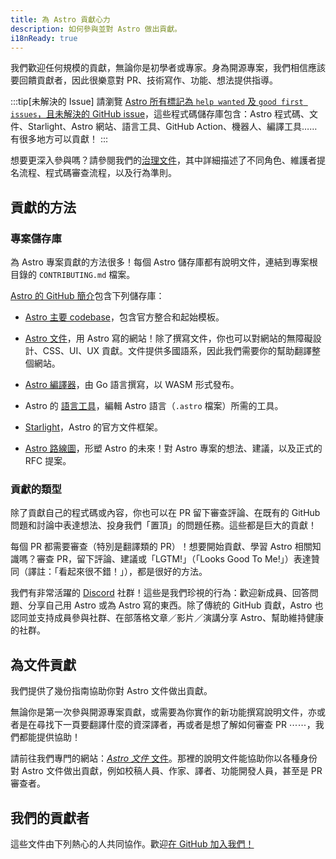 ```yaml
---
title: 為 Astro 貢獻心力
description: 如何參與並對 Astro 做出貢獻。
i18nReady: true
---
```


我們歡迎任何規模的貢獻，無論你是初學者或專家。身為開源專案，我們相信應該要回饋貢獻者，因此很樂意對 PR、技術寫作、功能、想法提供指導。

:::tip[未解決的 Issue]
請瀏覽 [Astro 所有標記為 `help wanted` 及 `good first issues`，且未解決的 GitHub issue](https://github.com/search?q=org%3Awithastro+label%3A%22good+first+issue%22%2C%22help+wanted%22%2C+state%3Aopen&type=issues)，這些程式碼儲存庫包含：Astro 程式碼、文件、Starlight、Astro 網站、語言工具、GitHub Action、機器人、編譯工具……有很多地方可以貢獻！
:::

想要更深入參與嗎？請參閱我們的[治理文件](https://github.com/withastro/.github/blob/main/GOVERNANCE.md)，其中詳細描述了不同角色、維護者提名流程、程式碼審查流程，以及行為準則。

## 貢獻的方法

### 專案儲存庫

為 Astro 專案貢獻的方法很多！每個 Astro 儲存庫都有說明文件，連結到專案根目錄的 `CONTRIBUTING.md` 檔案。

[Astro 的 GitHub 簡介](https://github.com/withastro)包含下列儲存庫：

- [Astro 主要 codebase](https://github.com/withastro/astro)，包含官方整合和起始模板。

- [Astro 文件](https://github.com/withastro/docs)，用 Astro 寫的網站！除了撰寫文件，你也可以對網站的無障礙設計、CSS、UI、UX 貢獻。文件提供多國語系，因此我們需要你的幫助翻譯整個網站。

- [Astro 編譯器](https://github.com/withastro/compiler)，由 Go 語言撰寫，以 WASM 形式發布。

- Astro 的 [語言工具](https://github.com/withastro/language-tools)，編輯 Astro 語言（`.astro` 檔案）所需的工具。

- [Starlight](https://github.com/withastro/starlight)，Astro 的官方文件框架。

- [Astro 路線圖](https://github.com/withastro/roadmap)，形塑 Astro 的未來！對 Astro 專案的想法、建議，以及正式的 RFC 提案。

### 貢獻的類型

除了貢獻自己的程式碼或內容，你也可以在 PR 留下審查評論、在既有的 GitHub 問題和討論中表達想法、投身我們「置頂」的問題任務。這些都是巨大的貢獻！

每個 PR 都需要審查（特別是翻譯類的 PR）！想要開始貢獻、學習 Astro 相關知識嗎？審查 PR，留下評論、建議或「LGTM!」（「Looks Good To Me!」）表達贊同（譯註：「看起來很不錯！」），都是很好的方法。

我們有非常活躍的 [Discord](https://astro.build/chat) 社群！這些是我們珍視的行為：歡迎新成員、回答問題、分享自己用 Astro 或為 Astro 寫的東西。除了傳統的 GitHub 貢獻，Astro 也認同並支持成員參與社群、在部落格文章／影片／演講分享 Astro、幫助維持健康的社群。

## 為文件貢獻

我們提供了幾份指南協助你對 Astro 文件做出貢獻。

無論你是第一次參與開源專案貢獻，或需要為你實作的新功能撰寫說明文件，亦或者是在尋找下一頁要翻譯什麼的資深譯者，再或者是想了解如何審查 PR ⋯⋯，我們都能提供協助！

請前往我們專門的網站：[*Astro 文件* 文件](https://contribute.docs.astro.build)。那裡的說明文件能協助你以各種身份對 Astro 文件做出貢獻，例如校稿人員、作家、譯者、功能開發人員，甚至是 PR 審查者。

## 我們的貢獻者

這些文件由下列熱心的人共同協作。歡迎[在 GitHub 加入我們！](https://github.com/withastro/docs)

<ContributorList githubRepo="withastro/docs" />

